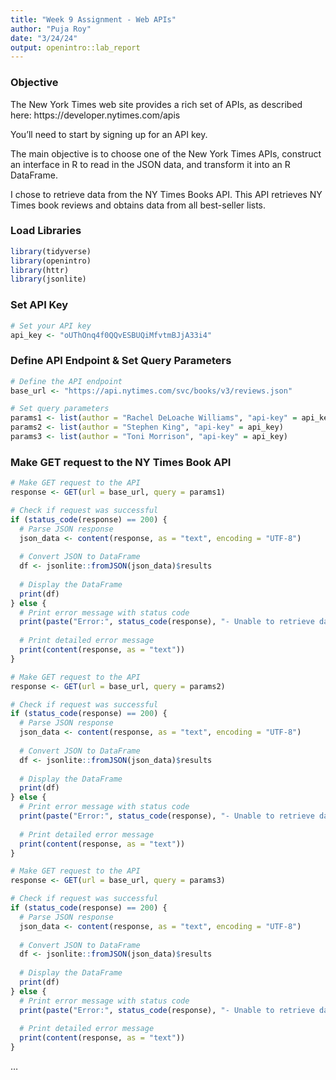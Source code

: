 ---
title: "Week 9 Assignment - Web APIs"
author: "Puja Roy"
date: "3/24/24"
output: openintro::lab_report
---

### Objective

The New York Times web site provides a rich set of APIs, as described here: https://developer.nytimes.com/apis

You’ll need to start by signing up for an API key.

The main objective is to choose one of the New York Times APIs, construct an interface in R to read in the JSON data, and transform it into an R DataFrame.

I chose to retrieve data from the NY Times Books API. This API retrieves NY Times book reviews and obtains data from all best-seller lists.

### Load Libraries
```{r load-packages, message=FALSE}
library(tidyverse)
library(openintro)
library(httr)
library(jsonlite)
```


### Set API Key
```{r echo=FALSE}
# Set your API key
api_key <- "oUThOnq4f0QQvESBUQiMfvtmBJjA33i4"
```

### Define API Endpoint & Set Query Parameters
```{r}
# Define the API endpoint
base_url <- "https://api.nytimes.com/svc/books/v3/reviews.json"

# Set query parameters
params1 <- list(author = "Rachel DeLoache Williams", "api-key" = api_key)
params2 <- list(author = "Stephen King", "api-key" = api_key)
params3 <- list(author = "Toni Morrison", "api-key" = api_key)
```

### Make GET request to the NY Times Book API
```{r}
# Make GET request to the API
response <- GET(url = base_url, query = params1)

# Check if request was successful
if (status_code(response) == 200) {
  # Parse JSON response
  json_data <- content(response, as = "text", encoding = "UTF-8")
  
  # Convert JSON to DataFrame
  df <- jsonlite::fromJSON(json_data)$results
  
  # Display the DataFrame
  print(df)
} else {
  # Print error message with status code
  print(paste("Error:", status_code(response), "- Unable to retrieve data from the API."))
  
  # Print detailed error message
  print(content(response, as = "text"))
}
```

```{r}
# Make GET request to the API
response <- GET(url = base_url, query = params2)

# Check if request was successful
if (status_code(response) == 200) {
  # Parse JSON response
  json_data <- content(response, as = "text", encoding = "UTF-8")
  
  # Convert JSON to DataFrame
  df <- jsonlite::fromJSON(json_data)$results
  
  # Display the DataFrame
  print(df)
} else {
  # Print error message with status code
  print(paste("Error:", status_code(response), "- Unable to retrieve data from the API."))
  
  # Print detailed error message
  print(content(response, as = "text"))
}
```

```{r}
# Make GET request to the API
response <- GET(url = base_url, query = params3)

# Check if request was successful
if (status_code(response) == 200) {
  # Parse JSON response
  json_data <- content(response, as = "text", encoding = "UTF-8")
  
  # Convert JSON to DataFrame
  df <- jsonlite::fromJSON(json_data)$results
  
  # Display the DataFrame
  print(df)
} else {
  # Print error message with status code
  print(paste("Error:", status_code(response), "- Unable to retrieve data from the API."))
  
  # Print detailed error message
  print(content(response, as = "text"))
}
```

...

